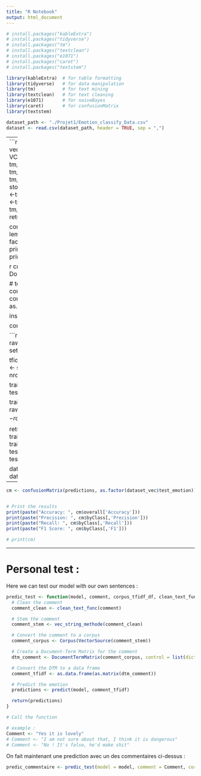 ```yaml
---
title: "R Notebook"
output: html_document
---
```



```r
# install.packages("kableExtra")
# install.packages("tidyverse")
# install.packages("tm")
# install.packages("textclean")
# install.packages("e1071")
# install.packages("caret")
# install.packages("textstem")
```

```r
library(kableExtra)  # for table formatting
library(tidyverse)   # for data manipulation
library(tm)          # for text mining
library(textclean)   # for text cleaning
library(e1071)       # for naiveBayes
library(caret)       # for confusionMatrix
library(textstem)
```

```r
dataset_path <- "./Projet1/Emotion_classify_Data.csv"
dataset <- read.csv(dataset_path, header = TRUE, sep = ",")
```

---
```r
create_corpus <- function(dataset, vec_string_methode) {
  corpus <- VCorpus(VectorSource(dataset))
  corpus <-tm_map(corpus,tolower)
  corpus <-tm_map(corpus,removeNumbers)
  corpus <- tm_map(corpus, removeWords, stopwords("english")) # i.e. upper link
  corpus <-tm_map(corpus,removePunctuation)
  corpus <-tm_map(corpus,stripWhitespace)
  corpus <- tm_map(corpus, vec_string_methode)
  return(corpus)
}

corpus <- create_corpus(dataset, clean_text, lemmatize_strings)
corpus$content$Emotion <- factor(corpus$content$Emotion)
print(corpus$content$Comment[1])
print(corpus$content$Emotion[1])


```
```r
create_tfidf <- function(corpus) {
  dtm <- DocumentTermMatrix(corpus$content$Comment)

  # terms <- Terms(dtm)
  # print(head(terms))
  corpus_tfidf <- weightTfIdf(dtm)
  corpus_tfidf_df <- as.data.frame(as.matrix(corpus_tfidf))

  inspect(corpus_tfidf)
  return(corpus_tfidf_df)
}


corpus_tfidf_df <- create_tfidf(corpus)
```


```r
test_train_split <- function(tfidf_df, raw_data, rate = 0.7, custom.seed = 123) {
  set.seed(custom.seed)

  tfidf_df <- as.data.frame(tfidf_df)
  train_indices <- sample(seq_len(nrow(tfidf_df)), size = rate * nrow(tfidf_df))

  train_commentaire <- tfidf_df[train_indices, ]
  test_commentaire <- tfidf_df[-train_indices, ]

  train_emotion <- raw_data$Emotion[train_indices]
  test_emotion <- raw_data$Emotion[-train_indices]

  return(list(train_commentaire = train_commentaire, train_emotion = train_emotion, test_commentaire = test_commentaire, test_emotion = test_emotion))
}

dataset_vec <- test_train_split(corpus_tfidf_df, dataset)
```
```r
model <- naiveBayes(dataset_vec$train_commentaire, dataset_vec$train_emotion)
# model <- naiveBayes(as.matrix(), train_emotion)
# predictions <- predict(model, as.matrix(test_commentaire))
```
```r
predictions <- predict(model, dataset_vec$test_commentaire)
```
---

```r
cm <- confusionMatrix(predictions, as.factor(dataset_vec$test_emotion))


# Print the results
print(paste("Accuracy: ", cm$overall['Accuracy']))
print(paste("Precision: ", cm$byClass[,'Precision']))
print(paste("Recall: ", cm$byClass[,'Recall']))
print(paste("F1 Score: ", cm$byClass[,'F1']))

# print(cm)
```
---
# Personal test :
Here we can test our model with our own sentences :

```r
predic_test <- function(model, comment, corpus_tfidf_df, clean_text_func, vec_string_methode) {
  # Clean the comment
  comment_clean <- clean_text_func(comment)

  # Stem the comment
  comment_stem <- vec_string_methode(comment_clean)

  # Convert the comment to a corpus
  comment_corpus <- Corpus(VectorSource(comment_stem))

  # Create a Document-Term Matrix for the comment
  dtm_comment <- DocumentTermMatrix(comment_corpus, control = list(dictionary = Terms(corpus_tfidf_df)))

  # Convert the DTM to a data frame
  comment_tfidf <- as.data.frame(as.matrix(dtm_comment))

  # Predict the emotion
  predictions <- predict(model, comment_tfidf)

  return(predictions)
}

# Call the function
```

```r
# example :
Comment <- "Yes it is lovely"
# Comment <- "I am not sure about that, I think it is dangerous"
# Comment <- "No ! It's false, he'd make shit"
```
On fait maintenant une prediction avec un des commentaires ci-dessus :
```r
predic_commentaire <- predic_test(model = model, comment = Comment, corpus_tfidf_df = corpus_tfidf_df, clean_text_func = clean_text, vec_string_methode = stem_strings)
```
